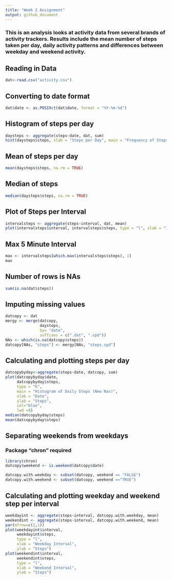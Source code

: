---
title: "Week 2 Assignment"
output: github_document
---


### This is an analysis looks at activity data from several brands of activity trackers. Results include the mean number of steps taken per day, daily activity patterns and differences between weekday and weekend activity. 

## Reading in Data
```{r, echo = TRUE}
dat<-read.csv("activity.csv")
```

## Converting to date format
```{r, echo = TRUE}
dat$date <- as.POSIXct(dat$date, format = "%Y-%m-%d")
```

## Histogram of steps per day
``` {r, echo = TRUE}
daysteps <- aggregate(steps~date, dat, sum)
hist(daysteps$steps, xlab = "Steps per Day", main = "Frequency of Steps per Day")
```

## Mean of steps per day
```{r, echo = TRUE}
mean(daysteps$steps, na.rm = TRUE)
```

## Median of steps
```{r, echo = TRUE}
median(daysteps$steps, na.rm = TRUE)
```

## Plot of Steps per Interval
```{r, echo = TRUE}
intervalsteps <- aggregate(steps~interval, dat, mean)
plot(intervalsteps$interval, intervalsteps$steps, type = "l", xlab = "Interval", ylab = "Mean Steps", main = "Mean Steps per Interval")
```

## Max 5 Minute Interval
```{r, echo = TRUE}
max <- intervalsteps[which.max(intervalsteps$steps), 1]
max
```

## Number of rows is NAs 
```{r, echo = TRUE}
sum(is.na(dat$steps))
```

## Imputing missing values 
```{r, echo = TRUE}
datcopy <- dat
mergy <- merge(datcopy, 
               daysteps, 
               by= "date", 
               suffixes = c(".dat", ".spd"))
NAs <- which(is.na(datcopy$steps))
datcopy[NAs, "steps"] <- mergy[NAs, "steps.spd"]

```

## Calculating and plotting steps per day
```{r, echo = TRUE}
datcopybyday<-aggregate(steps~date, datcopy, sum)
plot(datcopybyday$date, 
     datcopybyday$steps, 
     type = "h", 
     main = "Histogram of Daily Steps (New Nas)", 
     xlab = "Date", 
     ylab = "Steps", 
     col="blue", 
     lwd =8)
median(datcopybyday$steps)
mean(datcopybyday$steps)
```


## Separating weekends from weekdays
### Package "chron" required
```{r, echo = TRUE}
library(chron)
datcopy$weekend <- is.weekend(datcopy$date)

datcopy.with.weekday <- subset(datcopy, weekend == "FALSE")
datcopy.with.weekend <- subset(datcopy, weekend =="TRUE")
```

## Calculating and plotting weekday and weekend step per interval
```{r, echo = TRUE}
weekdayint <- aggregate(steps~interval, datcopy.with.weekday, mean)
weekendint <- aggregate(steps~interval, datcopy.with.weekend, mean)
par(mfrow=c(2,1))
plot(weekdayint$interval, 
     weekdayint$steps, 
     type = "l", 
     xlab = "Weekday Interval", 
     ylab = "Steps")
plot(weekendint$interval, 
     weekendint$steps, 
     type = "l", 
     xlab = "Weekend Interval", 
     ylab = "Steps")
```

